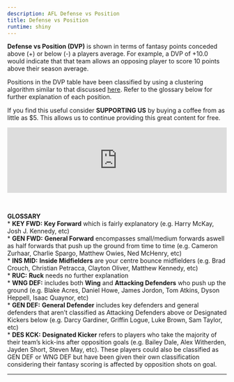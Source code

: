 ```yaml
---
description: AFL Defense vs Position
title: Defense vs Position
runtime: shiny
---
```


<script type="text/javascript" src="https://cdnjs.cloudflare.com/ajax/libs/iframe-resizer/3.5.16/iframeResizer.min.js"></script>
<style>
  iframe {
    min-width: 100%;
  }
</style>

**Defense vs Position (DVP)** is shown in terms of fantasy points conceded above (+) or below (-) a players average. For example, a DVP of +10.0 would indicate that that team allows an opposing player to score 10 points above their season average.

Positions in the DVP table have been classified by using a clustering algorithm similar to that discussed [here](https://www.dfsaustralia.com/blog/2020/08/23/2020-08-17-player-clustering-advanced-defence-v-position/){target="_blank"}. Refer to the glossary below for further explanation of each position.

If you find this useful consider **SUPPORTING US** by buying a coffee from as little as $5. This allows us to continue providing this great content for free.

<center>
<script type='text/javascript' src='https://storage.ko-fi.com/cdn/widget/Widget_2.js'></script><script type='text/javascript'>kofiwidget2.init('Buy a $5 Coffee', '#29abe0', 'E1E8C5INN');kofiwidget2.draw();</script> 
</center>

<iframe src="https://dfsaustralia-apps.com/shiny/afl/dvp/" width="100%" scrolling="no" frameborder="no"></iframe>

\

**GLOSSARY**  
* **KEY FWD:** __Key Forward__ which is fairly explanatory (e.g. Harry McKay, Josh J. Kennedy, etc)  
* **GEN FWD:** __General Forward__ encompasses small/medium forwards aswell as half forwards that push up the ground from time to time (e.g. Cameron Zurhaar, Charlie Spargo, Matthew Owies, Ned McHenry, etc)  
* **INS MID:** __Inside Midfielders__ are your centre bounce midfielders (e.g. Brad Crouch, Christian Petracca, Clayton Oliver, Matthew Kennedy, etc)  
* **RUC:** __Ruck__ needs no further explanation  
* **WNG DEF:** includes both __Wing__ and __Attacking Defenders__ who push up the ground (e.g. Blake Acres, Daniel Howe, James Jordon, Tom Atkins, Dyson Heppell, Isaac Quaynor, etc)  
* **GEN DEF:** __General Defender__ includes key defenders and general defenders that aren't classified as Attacking Defenders above or Designated Kickers below (e.g. Darcy Gardiner, Griffin Logue, Luke Brown, Sam Taylor, etc)  
* **DES KCK:** __Designated Kicker__ refers to players who take the majority of their team's kick-ins after opposition goals (e.g. Bailey Dale, Alex Witherden, Jayden Short, Steven May, etc). These players could also be classified as GEN DEF or WNG DEF but have been given their own classification considering their fantasy scoring is affected by opposition shots on goal.

<script>
  iFrameResize({
    heightCalculationMethod: 'taggedElement'
  });
</script>
---

